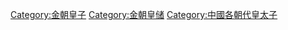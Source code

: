 [[Category:金朝皇子|Category:金朝皇子]]
[[Category:金朝皇储|Category:金朝皇储]]
[[Category:中國各朝代皇太子|Category:中國各朝代皇太子]]
